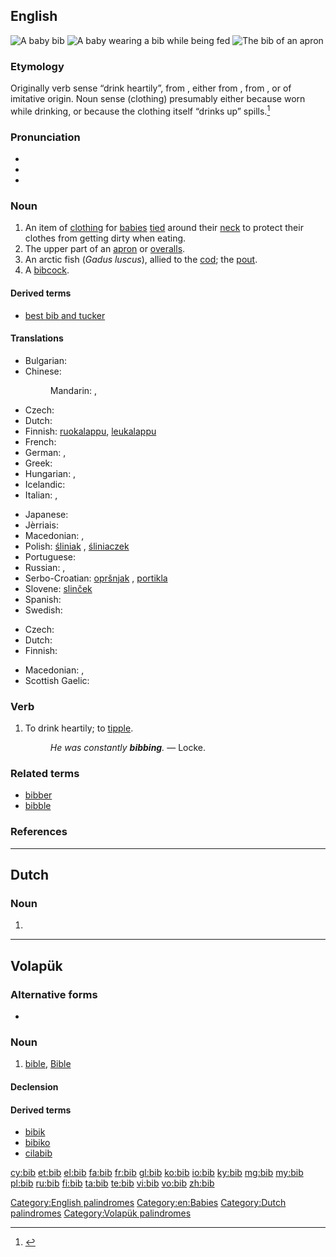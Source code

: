 ==English==
{{wikipedia|Bib (garment)|Bib}}
[[File:Bib 1 (PSF).png|thumb|A baby '''bib''']]
[[File:Baby eating baby food.jpg|thumb|A baby wearing a '''bib''' while being fed]]
[[File:Bib 2 (PSF).png|thumb|The '''bib''' of an apron]]

===Etymology===
Originally verb sense “drink heartily”, from {{etyl|enm|en}} {{term|bibben|lang=enm}}, either from {{etyl|la|en}} {{term|bibo|bibō|I drink|lang=la}}, from {{etyl|ine-pro|en}} {{term/t|ine-pro|*peh₃-}}, or of imitative origin. Noun sense (clothing) presumably either because worn while drinking, or because the clothing itself “drinks up” spills.<ref>{{R:Online Etymology Dictionary}}</ref>

===Pronunciation===
* {{audio|en-us-bib.ogg|Audio (US)}}
* {{IPA|/bɪb/}}
* {{rhymes|ɪb}}

===Noun===
{{en-noun}}

# An item of [[clothing]] for [[baby|babies]] [[tie]]d around their [[neck]] to protect their clothes from getting dirty when eating.
# The upper part of an [[apron]] or [[overalls]].
# An arctic fish (''Gadus luscus''), allied to the [[cod]]; the [[pout]].
# A [[bibcock]].

====Derived terms====
* [[best bib and tucker]]

====Translations====
{{trans-top|item of clothing for babies}}
* Bulgarian: {{t-|bg|лигавче}}
* Chinese:
*: Mandarin: {{t|cmn|圍兜|sc=Hani}}, {{t|cmn|围兜|tr=wéidōu|sc=Hani}}
* Czech: {{t-|cs|bryndák|m}}
* Dutch: {{t-|nl|slabbetje}}
* Finnish: [[ruokalappu]], [[leukalappu]]
* French: {{t+|fr|bavoir|m}}
* German: {{t+|de|Lätzchen|n}}, {{t+|de|Latz|m}}
* Greek: {{t+|el|σαλιάρα|f|tr=saliára|sc=Grek}}
* Hungarian: {{t|hu|partedli}}, {{t|hu|előke}}
* Icelandic: {{t+|is|smekkur|m}}
* Italian: {{t-|it|bavaglino|m}}, {{t-|it|bavaglio|m}}
{{trans-mid}}
* Japanese: {{t-|ja|ビブ|tr=bibu|sc=Jpan}}
* Jèrriais: {{tø|roa-jer|bav'thette|f}}
* Macedonian: {{t-|mk|лигавче|n|tr=lígavče}}, {{t-|mk|портикла|f|tr=pórtikla}}
* Polish: [[śliniak]] {{m}}, [[śliniaczek]] {{m}}
* Portuguese: {{t-|pt|babador}}
* Russian: {{t+|ru|нагрудник|m|tr=nagrúdnik|sc=Cyrl}}, {{t+|ru|слюнявчик|m|tr=sljunjávčik|sc=Cyrl}}
* Serbo-Croatian: [[opršnjak]] {{m}}, [[portikla]] {{f}}
* Slovene: [[slinček]] {{m}}
* Spanish: {{t+|es|babero|m}}
* Swedish: {{t+|sv|haklapp|c}}
{{trans-bottom}}

{{trans-top|upper part of an apron or overalls}}
* Czech: {{t-|cs|lacl|m}}
* Dutch: {{t-|nl|borstje, salopette}}
* Finnish: {{t-|fi|rintalappu}}
{{trans-mid}}
* Macedonian: {{t-|mk|лигавче|n|tr=lígavče}}, {{t-|mk|портикла|f|tr=pórtikla}}
* Scottish Gaelic: {{t-|gd|biob|m}}
{{trans-bottom}}

===Verb===
{{en-verb|bib|b|ed}}

# {{context|archaic|lang=en}} To drink heartily; to [[tipple]].
#: ''He was constantly '''bibbing'''.'' &mdash; Locke.

===Related terms===
* [[bibber]]
* [[bibble]]

===References===
<references/>

[[Category:English palindromes]]
[[Category:en:Babies]]

----

==Dutch==

===Noun===
{{nl-noun|f|-|-}}

# {{abbreviation of|bibliotheek|nocap=1|lang=nl}}

[[Category:Dutch palindromes]]

----

==Volapük==

===Alternative forms===
* {{l|vo|Bib}}

===Noun===
{{vo-noun}}

# [[bible]], [[Bible]]

====Declension====
{{vo-decl-noun}}

====Derived terms====
* [[bibik]]
* [[bibiko]]
* [[cilabib]]

[[Category:Volapük palindromes]]

[[cy:bib]]
[[et:bib]]
[[el:bib]]
[[fa:bib]]
[[fr:bib]]
[[gl:bib]]
[[ko:bib]]
[[io:bib]]
[[ky:bib]]
[[mg:bib]]
[[my:bib]]
[[pl:bib]]
[[ru:bib]]
[[fi:bib]]
[[ta:bib]]
[[te:bib]]
[[vi:bib]]
[[vo:bib]]
[[zh:bib]]